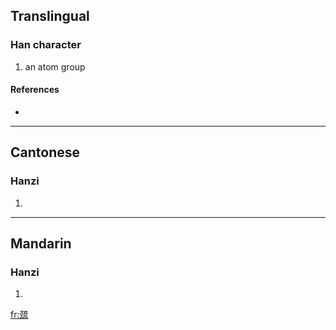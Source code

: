 {{see|巰}}
==Translingual==

===Han character===
{{Han char|rn=48|rad=工|as=09|sn=12|four=|canj=弓一卜戈山 (NMYIU), X弓一卜戈 (XNMYI)}}

# an atom group

====References====
* {{Han ref|kx=0326.051|hdz=10414.030|uh=5DEF|ud=24047}}

----

==Cantonese==

===Hanzi===
{{yue-hanzi|jyut=|y=kau4}}

# {{defn|Cantonese}}

----

==Mandarin==

===Hanzi===
{{cmn-hanzi|tra=巰|pin=[[qiú]] ([[qiu2]])|wg=ch'iu<sup>2</sup>}}

# {{defn|Mandarin}}

[[fr:巯]]